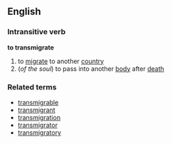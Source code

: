 ==English==
===Intransitive verb===
'''to transmigrate'''
# to [[migrate]] to another [[country]]
#(''of the soul'') to pass into another [[body]] after [[death]]
===Related terms===
*[[transmigrable]]
*[[transmigrant]]
*[[transmigration]]
*[[transmigrator]]
*[[transmigratory]]